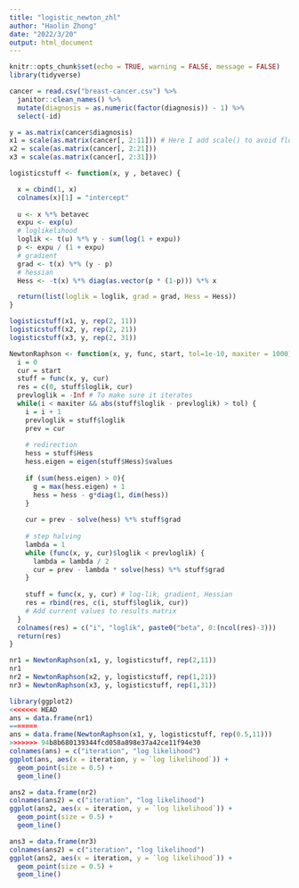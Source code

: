 ```yaml
---
title: "logistic_newton_zhl"
author: "Haolin Zhong"
date: "2022/3/20"
output: html_document
---
```


```r
knitr::opts_chunk$set(echo = TRUE, warning = FALSE, message = FALSE)
library(tidyverse)
```


```r
cancer = read.csv("breast-cancer.csv") %>% 
  janitor::clean_names() %>% 
  mutate(diagnosis = as.numeric(factor(diagnosis)) - 1) %>% 
  select(-id)
```


```r
y = as.matrix(cancer$diagnosis)
x1 = scale(as.matrix(cancer[, 2:11])) # Here I add scale() to avoid float number overflow
x2 = scale(as.matrix(cancer[, 2:21]))
x3 = scale(as.matrix(cancer[, 2:31]))

logisticstuff <- function(x, y , betavec) {

  x = cbind(1, x)
  colnames(x)[1] = "intercept"
  
  u <- x %*% betavec
  expu <- exp(u)
  # loglikelihood
  loglik <- t(u) %*% y - sum(log(1 + expu))
  p <- expu / (1 + expu)
  # gradient
  grad <- t(x) %*% (y - p)
  # hessian
  Hess <- -t(x) %*% diag(as.vector(p * (1-p))) %*% x

  return(list(loglik = loglik, grad = grad, Hess = Hess))
}

logisticstuff(x1, y, rep(2, 11))
logisticstuff(x2, y, rep(2, 21))
logisticstuff(x3, y, rep(2, 31))
```


```r
NewtonRaphson <- function(x, y, func, start, tol=1e-10, maxiter = 1000) {
  i = 0
  cur = start
  stuff = func(x, y, cur)
  res = c(0, stuff$loglik, cur)
  prevloglik = -Inf # To make sure it iterates
  while(i < maxiter && abs(stuff$loglik - prevloglik) > tol) {
    i = i + 1
    prevloglik = stuff$loglik
    prev = cur
    
    # redirection
    hess = stuff$Hess
    hess.eigen = eigen(stuff$Hess)$values
    
    if (sum(hess.eigen) > 0){
      g = max(hess.eigen) + 1
      hess = hess - g*diag(1, dim(hess))
    }
    
    cur = prev - solve(hess) %*% stuff$grad
    
    # step halving
    lambda = 1
    while (func(x, y, cur)$loglik < prevloglik) {
      lambda = lambda / 2
      cur = prev - lambda * solve(hess) %*% stuff$grad
    }
    
    stuff = func(x, y, cur) # log-lik, gradient, Hessian
    res = rbind(res, c(i, stuff$loglik, cur))
    # Add current values to results matrix
  }
  colnames(res) = c("i", "loglik", paste0("beta", 0:(ncol(res)-3)))
  return(res)
}

nr1 = NewtonRaphson(x1, y, logisticstuff, rep(2,11))
nr1
nr2 = NewtonRaphson(x2, y, logisticstuff, rep(1,21))
nr3 = NewtonRaphson(x3, y, logisticstuff, rep(1,31))
```


```r
library(ggplot2)
<<<<<<< HEAD
ans = data.frame(nr1)
=======
ans = data.frame(NewtonRaphson(x1, y, logisticstuff, rep(0.5,11)))
>>>>>>> 94b8b680139344fcd058a898e37a42ce11f94e30
colnames(ans) = c("iteration", "log likelihood")
ggplot(ans, aes(x = iteration, y = `log likelihood`)) +
  geom_point(size = 0.5) +
  geom_line()

ans2 = data.frame(nr2)
colnames(ans2) = c("iteration", "log likelihood")
ggplot(ans2, aes(x = iteration, y = `log likelihood`)) +
  geom_point(size = 0.5) +
  geom_line()

ans3 = data.frame(nr3)
colnames(ans2) = c("iteration", "log likelihood")
ggplot(ans2, aes(x = iteration, y = `log likelihood`)) +
  geom_point(size = 0.5) +
  geom_line()
```

